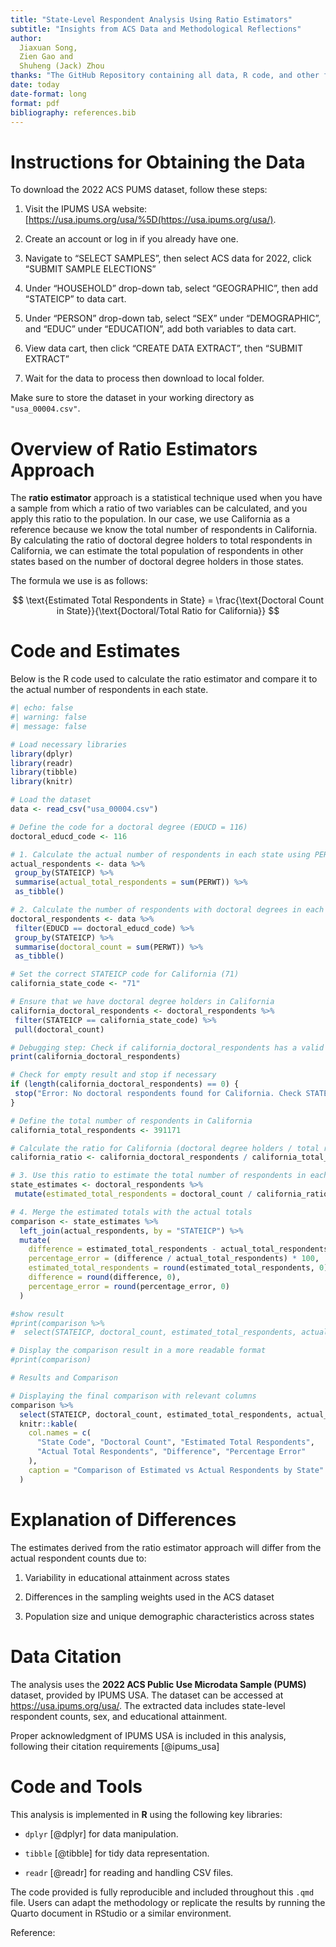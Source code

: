 ```yaml
---
title: "State-Level Respondent Analysis Using Ratio Estimators"
subtitle: "Insights from ACS Data and Methodological Reflections"
author:
  Jiaxuan Song,
  Zien Gao and
  Shuheng (Jack) Zhou
thanks: "The GitHub Repository containing all data, R code, and other files used in this project is located here:<https://github.com/Shuhengzhou03/IPUMS_2022.git>"
date: today
date-format: long
format: pdf
bibliography: references.bib
---
```


# Instructions for Obtaining the Data\

To download the 2022 ACS PUMS dataset, follow these steps:

1. Visit the IPUMS USA website: [<https://usa.ipums.org/usa/%5D(https://usa.ipums.org/usa/)>.

2. Create an account or log in if you already have one.

3. Navigate to "SELECT SAMPLES", then select ACS data for 2022, click "SUBMIT SAMPLE ELECTIONS"

4. Under "HOUSEHOLD" drop-down tab, select "GEOGRAPHIC", then add "STATEICP" to data cart.

5. Under "PERSON" drop-down tab, select "SEX" under "DEMOGRAPHIC", and "EDUC" under "EDUCATION", add both variables to data cart.

6. View data cart, then click "CREATE DATA EXTRACT", then "SUBMIT EXTRACT"

7. Wait for the data to process then download to local folder.

Make sure to store the dataset in your working directory as `"usa_00004.csv"`.



# Overview of Ratio Estimators Approach

The **ratio estimator** approach is a statistical technique used when you have a sample from which a ratio of two variables can be calculated, and you apply this ratio to the population. In our case, we use California as a reference because we know the total number of respondents in California. By calculating the ratio of doctoral degree holders to total respondents in California, we can estimate the total population of respondents in other states based on the number of doctoral degree holders in those states.

The formula we use is as follows:

$$ \text{Estimated Total Respondents in State} = \frac{\text{Doctoral Count in State}}{\text{Doctoral/Total Ratio for California}} $$

# Code and Estimates\

Below is the R code used to calculate the ratio estimator and compare it to the actual number of respondents in each state.

```r
#| echo: false
#| warning: false
#| message: false

# Load necessary libraries
library(dplyr)
library(readr)
library(tibble)
library(knitr)

# Load the dataset
data <- read_csv("usa_00004.csv")

# Define the code for a doctoral degree (EDUCD = 116)
doctoral_educd_code <- 116

# 1. Calculate the actual number of respondents in each state using PERWT
actual_respondents <- data %>%
 group_by(STATEICP) %>%
 summarise(actual_total_respondents = sum(PERWT)) %>%
 as_tibble()

# 2. Calculate the number of respondents with doctoral degrees in each state using EDUCD
doctoral_respondents <- data %>%
 filter(EDUCD == doctoral_educd_code) %>%
 group_by(STATEICP) %>%
 summarise(doctoral_count = sum(PERWT)) %>%
 as_tibble()

# Set the correct STATEICP code for California (71)
california_state_code <- "71"

# Ensure that we have doctoral degree holders in California
california_doctoral_respondents <- doctoral_respondents %>%
 filter(STATEICP == california_state_code) %>%
 pull(doctoral_count)

# Debugging step: Check if california_doctoral_respondents has a valid value
print(california_doctoral_respondents)

# Check for empty result and stop if necessary
if (length(california_doctoral_respondents) == 0) {
 stop("Error: No doctoral respondents found for California. Check STATEICP or dataset.")
}

# Define the total number of respondents in California
california_total_respondents <- 391171

# Calculate the ratio for California (doctoral degree holders / total respondents)
california_ratio <- california_doctoral_respondents / california_total_respondents

# 3. Use this ratio to estimate the total number of respondents in each state
state_estimates <- doctoral_respondents %>%
 mutate(estimated_total_respondents = doctoral_count / california_ratio)

# 4. Merge the estimated totals with the actual totals
comparison <- state_estimates %>%
  left_join(actual_respondents, by = "STATEICP") %>%
  mutate(
    difference = estimated_total_respondents - actual_total_respondents,
    percentage_error = (difference / actual_total_respondents) * 100,
    estimated_total_respondents = round(estimated_total_respondents, 0),
    difference = round(difference, 0),
    percentage_error = round(percentage_error, 0)
  )

#show result
#print(comparison %>%
#  select(STATEICP, doctoral_count, estimated_total_respondents, actual_total_respondents, difference, percentage_error))

# Display the comparison result in a more readable format
#print(comparison)

# Results and Comparison

# Displaying the final comparison with relevant columns
comparison %>%
  select(STATEICP, doctoral_count, estimated_total_respondents, actual_total_respondents, difference, percentage_error) %>%
  knitr::kable(
    col.names = c(
      "State Code", "Doctoral Count", "Estimated Total Respondents",
      "Actual Total Respondents", "Difference", "Percentage Error"
    ),
    caption = "Comparison of Estimated vs Actual Respondents by State"
  )
```

# Explanation of Differences

The estimates derived from the ratio estimator approach will differ from the actual respondent counts due to:

1. Variability in educational attainment across states

2. Differences in the sampling weights used in the ACS dataset

3. Population size and unique demographic characteristics across states


# Data Citation
The analysis uses the **2022 ACS Public Use Microdata Sample (PUMS)** dataset, provided by IPUMS USA. The dataset can be accessed at [https://usa.ipums.org/usa/](https://usa.ipums.org/usa/). The extracted data includes state-level respondent counts, sex, and educational attainment.

Proper acknowledgment of IPUMS USA is included in this analysis, following their citation requirements [@ipums_usa]


# Code and Tools
This analysis is implemented in **R** using the following key libraries:

- `dplyr` [@dplyr] for data manipulation.

- `tibble` [@tibble] for tidy data representation.

- `readr` [@readr] for reading and handling CSV files.


The code provided is fully reproducible and included throughout this `.qmd` file. Users can adapt the methodology or replicate the results by running the Quarto document in RStudio or a similar environment.

\newpage

Reference: 